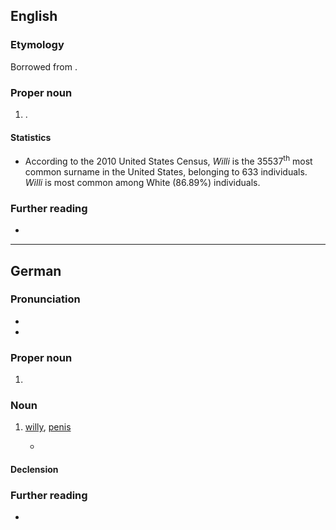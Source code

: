==English==

===Etymology===
Borrowed from {{bor|en|de|Willi}}.

===Proper noun===
{{en-proper noun|s}}

# {{surname|en|from=German}}.

====Statistics====
* According to the 2010 United States Census, ''Willi'' is the 35537<sup>th</sup> most common surname in the United States, belonging to 633 individuals. ''Willi'' is most common among White (86.89%) individuals.

===Further reading===
* {{R:en:DAFN}}

----

==German==

===Pronunciation===
* {{IPA|de|/ˈvɪli/}}
* {{audio|de|De-Willi.ogg|Audio}}

===Proper noun===
{{head|de|proper noun}}

# {{given name|de|male|var=Willy}}

===Noun===
{{de-noun|m,(s),s}}

# {{lb|de|colloquial}} [[willy]], [[penis]]
#: {{syn|de|Thesaurus:Penis}}
#* {{quote-book|de|year=2020|author=Andreas Gaw|title=Was soll das|publisher=tredition|isbn=9783347197060|text=Dann öffnete er seine Hose, zog seinen '''Willi''' durch die schmale Öffnung im herunter gezogenen Reißverschluss und pinkelte einen langen, dunkelgelben Strahl auf das Bäumchen.}}

====Declension====
{{de-ndecl|m,(s),s}}

===Further reading===
* {{R:Duden}}